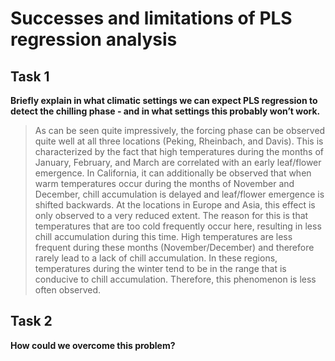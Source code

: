 # Successes and limitations of PLS regression analysis

## Task 1

**Briefly explain in what climatic settings we can expect PLS regression to detect the chilling phase - and in what settings this probably won’t work.**

>
As can be seen quite impressively, the forcing phase can be observed quite well at all three locations (Peking, Rheinbach, and Davis). This is characterized by the fact that high temperatures during the months of January, February, and March are correlated with an early leaf/flower emergence.
In California, it can additionally be observed that when warm temperatures occur during the months of November and December, chill accumulation is delayed and leaf/flower emergence is shifted backwards.
At the locations in Europe and Asia, this effect is only observed to a very reduced extent. The reason for this is that temperatures that are too cold frequently occur here, resulting in less chill accumulation during this time. High temperatures are less frequent during these months (November/December) and therefore rarely lead to a lack of chill accumulation. In these regions, temperatures during the winter tend to be in the range that is conducive to chill accumulation. Therefore, this phenomenon is less often observed.


## Task 2

**How could we overcome this problem?**






